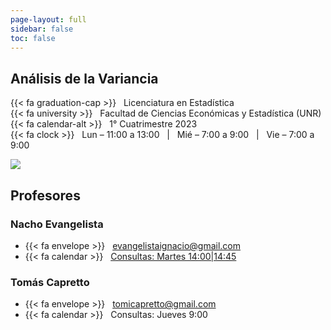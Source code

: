 ```yaml
---
page-layout: full
sidebar: false
toc: false
---
```


::: {.grid .title-block}

::: {.course-details-title-block .g-col-12 .g-col-sm-8 .order-2 .order-sm-1 .text-sm-start}

::: {.text-center .text-sm-start}

# Análisis de la Variancia {.course-title}

::: {.course-subtitle}
<!--Este es el subtitulo...-->
:::

:::

::: {.course-meta}
{{< fa graduation-cap >}} &nbsp; Licenciatura en Estadística  
{{< fa university >}}     &nbsp; Facultad de Ciencias Económicas y Estadística  (UNR)  
{{< fa calendar-alt >}}   &nbsp; 1° Cuatrimestre 2023  
{{< fa clock >}}   &nbsp; Lun -- 11:00 a 13:00 &nbsp; | &nbsp; Mié -- 7:00 a 9:00 &nbsp; | &nbsp; Vie -- 7:00 a 9:00
:::

:::

::: {.g-col-12 .g-col-sm-4 .order-1 .order-sm-2}

::: {.grid .five-columns}

::: {.g-col-1 .g-col-sm-0}
:::

::: {.g-col-3 .g-col-sm-5}
<img src="img/anova_img.png" class="img-fluid"><img> 
:::

::: {.g-col-1 .g-col-sm-0}
:::
:::

:::

:::


## Profesores

::: {.grid .course-details}

::: {.g-col-12 .g-col-sm-6}

### Nacho Evangelista

* {{< fa envelope >}} &nbsp; [evangelistaignacio@gmail.com](mailto:evangelistaignacio@gmail.com)
* {{< fa    calendar >}} &nbsp; [Consultas: Martes 14:00|14:45](https://calendar.app.google/VgFTvneiTiXBJ7Xx6)

:::

::: {.g-col-12 .g-col-sm-6}

### Tomás Capretto

* {{< fa envelope >}} &nbsp; [tomicapretto@gmail.com](mailto:tomicapretto@gmail.com)
* {{< fa calendar >}} &nbsp; Consultas: Jueves 9:00
:::
:::